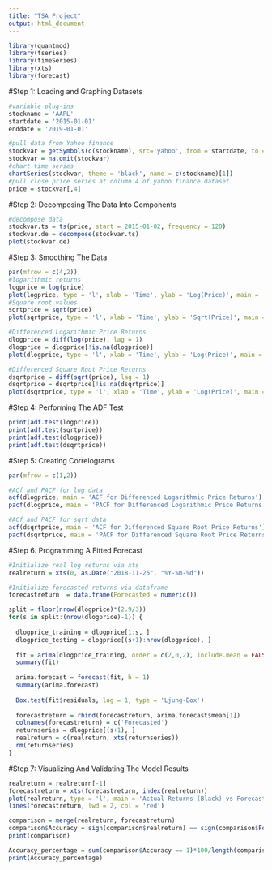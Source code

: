 ```yaml
---
title: "TSA Project"
output: html_document
---
```


```r
library(quantmod)
library(tseries)
library(timeSeries)
library(xts)
library(forecast)
```
#Step 1: Loading and Graphing Datasets
```r
#variable plug-ins
stockname = 'AAPL'
startdate = '2015-01-01'
enddate = '2019-01-01'
```

```r
#pull data from Yahoo finance
stockvar = getSymbols(c(stockname), src='yahoo', from = startdate, to = enddate, auto.assign = FALSE)
stockvar = na.omit(stockvar)
#chart time series
chartSeries(stockvar, theme = 'black', name = c(stockname)[1])
#pull close price series at column 4 of yahoo finance dataset
price = stockvar[,4]
```
#Step 2: Decomposing The Data Into Components
```r
#decompose data
stockvar.ts = ts(price, start = 2015-01-02, frequency = 120)
stockvar.de = decompose(stockvar.ts)
plot(stockvar.de)
```
#Step 3: Smoothing The Data
```r
par(mfrow = c(4,2))
#logarithmic returns
logprice = log(price)
plot(logprice, type = 'l', xlab = 'Time', ylab = 'Log(Price)', main = 'Logarithmic Price Returns')
#Square root values
sqrtprice = sqrt(price)
plot(sqrtprice, type = 'l', xlab = 'Time', ylab = 'Sqrt(Price)', main = 'Square Root Price Returns')
```

```r
#Differenced Logarithmic Price Returns
dlogprice = diff(log(price), lag = 1)
dlogprice = dlogprice[!is.na(dlogprice)]
plot(dlogprice, type = 'l', xlab = 'Time', ylab = 'Log(Price)', main = 'Differenced Logarithmic Price Returns')

#Differenced Square Root Price Returns
dsqrtprice = diff(sqrt(price), lag = 1)
dsqrtprice = dsqrtprice[!is.na(dsqrtprice)]
plot(dsqrtprice, type = 'l', xlab = 'Time', ylab = 'Log(Price)', main = 'Differenced Square Root Price Returns')
```

#Step 4: Performing The ADF Test
```r
print(adf.test(logprice))
print(adf.test(sqrtprice))
print(adf.test(dlogprice))
print(adf.test(dsqrtprice))
```
#Step 5: Creating Correlograms
```r
par(mfrow = c(1,2))

#ACf and PACF for log data
acf(dlogprice, main = 'ACF for Differenced Logarithmic Price Returns')
pacf(dlogprice, main = 'PACF for Differenced Logarithmic Price Returns')

#ACf and PACF for sqrt data
acf(dsqrtprice, main = 'ACF for Differenced Square Root Price Returns')
pacf(dsqrtprice, main = 'PACF for Differenced Square Root Price Returns')
```

#Step 6: Programming A Fitted Forecast
```r
#Initialize real log returns via xts
realreturn = xts(0, as.Date("2018-11-25", "%Y-%m-%d"))

#Initialize forecasted returns via dataframe
forecastreturn  = data.frame(Forecasted = numeric())
```

```r
split = floor(nrow(dlogprice)*(2.9/3))
for(s in split:(nrow(dlogprice)-1)) {
  
  dlogprice_training = dlogprice[1:s, ]
  dlogprice_testing = dlogprice[(s+1):nrow(dlogprice), ]
  
  fit = arima(dlogprice_training, order = c(2,0,2), include.mean = FALSE)
  summary(fit)
  
  arima.forecast = forecast(fit, h = 1)
  summary(arima.forecast)
  
  Box.test(fit$residuals, lag = 1, type = 'Ljung-Box')
  
  forecastreturn = rbind(forecastreturn, arima.forecast$mean[1])
  colnames(forecastreturn) = c('Forecasted')
  returnseries = dlogprice[(s+1), ]
  realreturn = c(realreturn, xts(returnseries))
  rm(returnseries)
}
```
  
#Step 7: Visualizing And Validating The Model Results
```r
realreturn = realreturn[-1]
forecastreturn = xts(forecastreturn, index(realreturn))
plot(realreturn, type = 'l', main = 'Actual Returns (Black) vs Forecast Returns (Red)')
lines(forecastreturn, lwd = 2, col = 'red')
```


```r
comparison = merge(realreturn, forecastreturn)
comparison$Accuracy = sign(comparison$realreturn) == sign(comparison$Forecasted)
print(comparison)

Accuracy_percentage = sum(comparison$Accuracy == 1)*100/length(comparison$Accuracy)
print(Accuracy_percentage)
```



